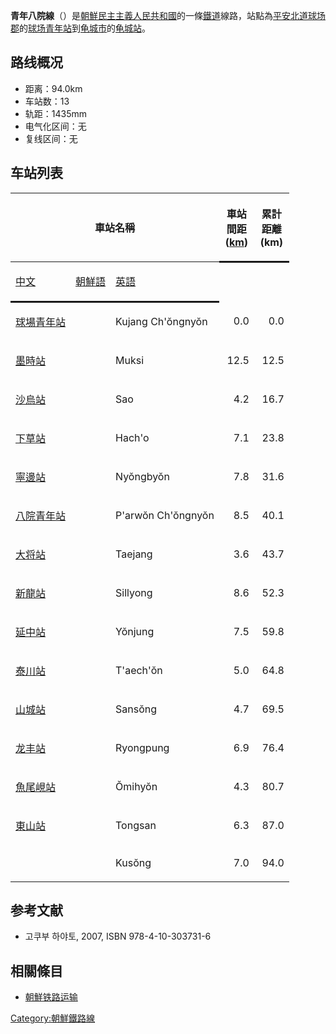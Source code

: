 {{鐵道路線情報
|諺文 = 청년팔원선
|漢字 = 靑年八院線
|馬-賴式 = Ch'ŏngnyŏn P'arwŏn sŏn
|文觀部式 = Cheongneyon Parwon seon
|路線名稱 = 青年八院線
|路線顏色 = red
|圖片 =DPRK-Chongnyon Parwon Line.png
|圖片說明 =
|種類 = 支線鐵路
|營運地區 = {{DPRK-PRK}}
|狀態 = 營業中
|起點 = [[球場青年站|球場青年站]]
|終點 = [[龜城站|龜城站]]
|站數 = 13個
|載客量 =
|通車 = 
|廢除 =
|擁有者 = [[朝鮮民主主義人民共和國鐵道省|朝鮮民主主義人民共和國鐵道省]]
|營運者 = [[朝鮮民主主義人民共和國鐵道省|朝鮮民主主義人民共和國鐵道省]]
|營業距離 = 94.0公里
|軌距 = [[標準軌|標準軌]]（1,435毫米）
|軌道數量 = [[單線鐵路|單線]]
|電氣化鐵路 = 無
|營業最高速度 =
|設計最高速度 =
}}
'''青年八院線'''（{{kor|名=北|諺=청년팔원선|漢=靑年八院線|羅=Ch'ŏngnyŏn P'alwŏn sŏn|f=y}}）是[[朝鮮民主主義人民共和國|朝鮮民主主義人民共和國]]的一條[[鐵道|鐵道]]線路，站點為[[平安北道|平安北道]][[球场郡|球场郡]]的[[球场青年站|球场青年站]]到[[龟城市|龟城市]]的[[龟城站|龟城站]]。

==路线概况==
*距离：94.0km
*车站数：13
*轨距：1435mm
*电气化区间：无
*复线区间：无

==车站列表==
{| class="wikitable"
|-
!colspan=3|車站名稱
!style="width: 2.5em; border-bottom:solid 3px;" rowspan=2|車站間距 ([[km|km]])
!style="width: 2.5em; border-bottom:solid 3px;" rowspan=2|累計距離 (km)
!style="border-bottom:solid 3px;" rowspan=2|連接路線
!style="border-bottom:solid 3px;" rowspan=2|所在地
|-
!style="border-bottom:solid 3px;"|[[中文|中文]]
!style="border-bottom:solid 3px;"|[[朝鮮語|朝鮮語]]
!style="border-bottom:solid 3px;"|[[英語|英語]]
|-
|[[球場青年站|球場青年站]]
|{{Lang|ko|구장청년역}}
|Kujang Ch'ŏngnyŏn
|style="text-align: right;"|0.0
|style="text-align: right;"|0.0
|[[平德線|平德線]]・[[滿浦線|滿浦線]]・[[龍巖線|龍巖線]]
|rowspan="3" style="text-align: center;"|[[球場郡|球場郡]]
|-
|[[墨時站|墨時站]]
|{{Lang|ko|묵시역}}
|Muksi
|style="text-align: right;"|12.5
|style="text-align: right;"|12.5
| 
|-
|[[沙烏站|沙烏站]]
|{{Lang|ko|사오역}}
|Sao
|style="text-align: right;"|4.2
|style="text-align: right;"|16.7
| 
|-
|[[下草站|下草站]]
|{{Lang|ko|하초역}}
|Hach'o
|style="text-align: right;"|7.1
|style="text-align: right;"|23.8
| 
|rowspan="4" style="text-align: center;"|[[寧邊郡|寧邊郡]]
|-
|[[寧邊站|寧邊站]]
|{{Lang|ko|녕변역}}
|Nyŏngbyŏn
|style="text-align: right;"|7.8
|style="text-align: right;"|31.6
| 
|-
|[[八院青年站|八院青年站]]
|{{Lang|ko|팔원청년역}}
|P'arwŏn Ch'ŏngnyŏn
|style="text-align: right;"|8.5
|style="text-align: right;"|40.1
|[[寧邊線|寧邊線]]
|-
|[[大将站|大将站]]
|{{Lang|ko|대장역}}
|Taejang
|style="text-align: right;"|3.6
|style="text-align: right;"|43.7
| 
|-
|[[新龍站|新龍站]]
|{{Lang|ko|신룡역}}
|Sillyong
|style="text-align: right;"|8.6
|style="text-align: right;"|52.3
| 
|rowspan="4" style="text-align: center;"|[[泰川郡|泰川郡]]
|-
|[[延中站|延中站]]
|{{Lang|ko|연중역}}
|Yŏnjung
|style="text-align: right;"|7.5
|style="text-align: right;"|59.8
|[[馬坪線|馬坪線]]
|-
|[[泰川站|泰川站]]
|{{Lang|ko|태천역}}
|T'aech'ŏn
|style="text-align: right;"|5.0
|style="text-align: right;"|64.8
| 
|-
|[[山城站_(平安北道)|山城站]]
|{{Lang|ko|산성역}}
|Sansŏng
|style="text-align: right;"|4.7
|style="text-align: right;"|69.5
| 
|-
|[[龙丰站_(朝鲜)|龙丰站]]
|{{Lang|ko|룡풍역}}
|Ryongpung
|style="text-align: right;"|6.9
|style="text-align: right;"|76.4
| 
|rowspan="4" style="text-align: center;"|[[龟城市|龟城市]]
|-
|[[魚尾峴站|魚尾峴站]]
|{{Lang|ko|어미현역}}
|Ŏmihyŏn
|style="text-align: right;"|4.3
|style="text-align: right;"|80.7
| 
|-
|[[東山站_(平安北道)|東山站]]
|{{Lang|ko|동산역}}
|Tongsan
|style="text-align: right;"|6.3
|style="text-align: right;"|87.0
| 
|-
|{{illm|龟城站|ja|亀城駅}}
|{{Lang|ko|구성역}}
|Kusŏng
|style="text-align: right;"|7.0
|style="text-align: right;"|94.0
|[[平北線|平北線]]
|}

==参考文献==
* 고쿠부 하야토{{lang|ja|(国分隼人), 《将軍様の鉄道 北朝鮮鉄道事情》, 新潮社}}, 2007, ISBN 978-4-10-303731-6

==相關條目==
* [[朝鮮铁路运输|朝鮮铁路运输]]

{{朝鮮鐵路線}}
{{青年八院線}}

[[Category:朝鮮鐵路線|Category:朝鮮鐵路線]]
